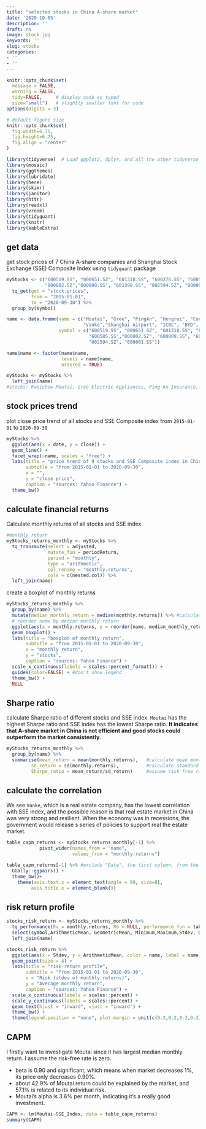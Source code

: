 ```yaml
---
title: "selected stocks in China A-share market"
date: '2020-10-05'
description: ''
draft: no
image: stock.jpg
keywords: ''
slug: stocks
categories:
- ''
- ''
---
```


```r
knitr::opts_chunk$set(
  message = FALSE, 
  warning = FALSE, 
  tidy=FALSE,     # display code as typed
  size="small")   # slightly smaller font for code
options(digits = 3)

# default figure size
knitr::opts_chunk$set(
  fig.width=6.75, 
  fig.height=6.75,
  fig.align = "center"
)
```

```r
library(tidyverse)  # Load ggplot2, dplyr, and all the other tidyverse packages
library(mosaic)
library(ggthemes)
library(lubridate)
library(here)
library(skimr)
library(janitor)
library(httr)
library(readxl)
library(vroom)
library(tidyquant)
library(knitr)
library(kableExtra)
```

## get data
get stock prices of 7 China A-share companies and Shanghai Stock Exchange (SSE) Composite Index using `tidyquant` package

``` r
myStocks <- c("600519.SS", "000651.SZ", "601318.SS", "600276.SS", "600585.SS", 
              "000002.SZ","600009.SS", "601398.SS", "002594.SZ", "000001.SS") %>% 
  tq_get(get = "stock.prices", 
         from = "2015-01-01",
         to = "2020-09-30") %>%
  group_by(symbol)

name <- data.frame(name = c("Moutai", "Gree", "PingAn", "Hengrui", "Conch Cement", 
                            "Vanke","Shanghai Airport", "ICBC", "BYD", "SSE_Index"), 
                   symbol = c("600519.SS", "000651.SZ", "601318.SS", "600276.SS", 
                              "600585.SS","000002.SZ", "600009.SS", "601398.SS", 
                              "002594.SZ", "000001.SS"))

name$name <- factor(name$name, 
                    levels = name$name,
                    ordered = TRUE)

myStocks <- myStocks %>% 
  left_join(name)
#stocks: Kweichow Moutai, Gree Electric Appliances, Ping An Insurance, Hengrui Medicine, Conch Cement, China Vanke, Shanghai International Airport, Industrial and Commercial Bank of China, BYD, CSI 300 Index
```

## stock prices trend
plot close price trend of all stocks and SSE Composite index from `2015-01-01` to `2020-09-30`

``` r
myStocks %>% 
  ggplot(aes(x = date, y = close)) +
  geom_line() +
  facet_wrap(~name, scales = "free") +
  labs(title = "price trend of 9 stocks and SSE Composite index in China A-share market",
       subtitle = "from 2015-01-01 to 2020-09-30",
       x = "",
       y = "close price",
       caption = "sources: Yahoo Finance") +
  theme_bw()
```

## calculate financial returns
Calculate monthly returns of all stocks and SSE index.
``` r
#monthly return
myStocks_returns_monthly <- myStocks %>%
  tq_transmute(select = adjusted, 
               mutate_fun = periodReturn, 
               period = "monthly", 
               type = "arithmetic",
               col_rename = "monthly.returns",
               cols = c(nested.col)) %>% 
  left_join(name)
```

create a boxplot of monthly returns
``` r
myStocks_returns_monthly %>% 
  group_by(name) %>% 
  mutate(median_monthly_return = median(monthly.returns)) %>% #calculate median return
  # reorder name by median monthly return
  ggplot(aes(x = monthly.returns, y = reorder(name, median_monthly_return),color = name)) +
  geom_boxplot() +
  labs(title = "boxplot of monthly return",
       subtitle = "from 2015-01-01 to 2020-09-30",
       x = "monthly return",
       y = "stocks", 
       caption = "sources: Yahoo Finance") +
  scale_x_continuous(labels = scales::percent_format()) +
  guides(color=FALSE) + #don't show legend
  theme_bw() +
  NULL
```

## Sharpe ratio
calculate Sharpe ratio of different stocks and SSE index. `Moutai` has the highest Sharpe ratio and SSE index has the lowest Sharpe ratio. **It indicates that A-share market in China is not efficient and good stocks could outperform the market consistently.**
```r
myStocks_returns_monthly %>%
  group_by(name) %>% 
  summarise(mean_return = mean(monthly.returns),   #calculate mean monthly return
         sd_return = sd(monthly.returns),          #calculate standard deviation
         Sharpe_ratio = mean_return/sd_return)     #assume risk free rate equals 0
```

## calculate the correlation
We see `Vanke`, which is a real estate company, has the lowest correlation with SSE index, and the possible reason is that real estate market in China was very strong and resilient. When the economy was in recessions, the government would release s series of policies to support real the estate market.
```r
table_capm_returns <- myStocks_returns_monthly[-1] %>%
            pivot_wider(names_from = "name",
                        values_from = "monthly.returns")  

table_capm_returns[-1] %>% #exclude "Date", the first column, from the correlation matrix
  GGally::ggpairs() +
  theme_bw()+
    theme(axis.text.x = element_text(angle = 90, size=8),
         axis.title.x = element_blank())
```

## risk return profile
``` r
stocks_risk_return <- myStocks_returns_monthly %>% 
  tq_performance(Ra = monthly.returns, Rb = NULL, performance_fun = table.Stats) %>% 
  select(symbol,ArithmeticMean, GeometricMean, Minimum,Maximum,Stdev, Quartile1, Quartile3) %>% 
  left_join(name)
```

``` r
stocks_risk_return %>% 
  ggplot(aes(x = Stdev, y = ArithmeticMean, color = name, label = name)) +
  geom_point(size = 4) +
  labs(title = "risk-return profile",
       subtitle = "from 2015-01-01 to 2020-09-30",
       x = "Risk (stdev of monthly returns)",
       y = "Average monthly return", 
       caption = "sources: Yahoo Finance") +
  scale_x_continuous(labels = scales::percent) +
  scale_y_continuous(labels = scales::percent) +
  geom_text(hjust = "inward", vjust = "inward") +
  theme_bw() +
  theme(legend.position = "none", plot.margin = unit(c(0.2,0.2,0.2,0.2), "inches"))
```

## CAPM
I firstly want to investigate Moutai since it has largest median monthly return. I assume the risk-free rate is zero.

 * beta is 0.90 and significant, which means when market decreases 1%, its price only decreases 0.90%.
 * about 42.9% of Moutai return could be explained by the market, and 57.1% is related to its individual risk.
 * Moutai's alpha is 3.6% per month, indicating it's a really good investment.
``` r
CAPM <- lm(Moutai~SSE_Index, data = table_capm_returns)
summary(CAPM)
```